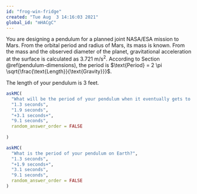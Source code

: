 ```yaml
---
id: "frog-win-fridge"
created: "Tue Aug  3 14:16:03 2021"
global_id: "mHACgC"
---
```


You are designing a pendulum for a planned joint NASA/ESA mission to Mars. From the orbital period and radius of Mars, its mass is known. From the mass and the observed diameter of the planet, gravitational acceleration at the surface is calculated as 3.721 m/s$^2$. According to Section \@ref(pendulum-dimensions), the period is $\text{Period} = 2 \pi \sqrt{\frac{\text{Length}}{\text{Gravity}}}$.

The length of your pendulum is 3 feet.


```r
askMC(
  "What will be the period of your pendulum when it eventually gets to Mars? (Hint: Don't make the mistake of the engineers working on the [Mars Polar Lander](https://en.wikipedia.org/wiki/Mars_Polar_Lander) and forget to resolve the different units of length presented in the problem.)",
  "1.3 seconds",
  "1.9 seconds",
  "+3.1 seconds+",
  "9.1 seconds",
  random_answer_order = FALSE
  
)
```


```r
askMC(
  "What is the period of your pendulum on Earth?",
  "1.3 seconds",
  "+1.9 seconds+",
  "3.1 seconds",
  "9.1 seconds",
  random_answer_order = FALSE
)
```

